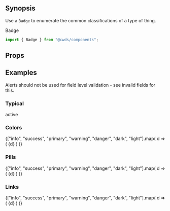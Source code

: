 
## Synopsis

Use a `Badge` to enumerate the common classifications of a type of thing.

<DemoCard>
  <Badge color="primary">Badge</Badge>
</DemoCard>

```jsx
import { Badge } from "@cwds/components";
```

## Props

<PropTable docgen={Docgen.Badge} />

<!--
## Usage

@todo -->

## Examples

Alerts should not be used for field level validation - see invalid fields for this.

### Typical

<Badge color="info" className="mb-3">
  active
</Badge>

### Colors

<div className="mb-3">
  {["info", "success", "primary", "warning", "danger", "dark", "light"].map(
    d => (
      <Badge className="mr-1" key={d} color={d}>
        {d}
      </Badge>
    )
  )}
</div>

### Pills

<div className="mb-3">
  {["info", "success", "primary", "warning", "danger", "dark", "light"].map(
    d => (
      <Badge className="mr-1" pill key={d} color={d}>
        {d}
      </Badge>
    )
  )}
</div>

### Links

<div className="mb-3">
  {["info", "success", "primary", "warning", "danger", "dark", "light"].map(
    d => (
      <Badge className="mr-1" href="badge" key={d} color={d}>
        {d}
      </Badge>
    )
  )}
</div>
